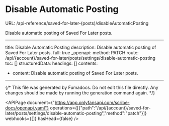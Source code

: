 # Disable Automatic Posting
URL: /api-reference/saved-for-later-(posts)/disableAutomaticPosting

Disable automatic posting of Saved For Later posts.

***

title: Disable Automatic Posting
description: Disable automatic posting of Saved For Later posts.
full: true
_openapi:
method: PATCH
route: /api/{account}/saved-for-later/posts/settings/disable-automatic-posting
toc: []
structuredData:
headings: []
contents:

* content: Disable automatic posting of Saved For Later posts.

***

{/* This file was generated by Fumadocs. Do not edit this file directly. Any changes should be made by running the generation command again. */}

<APIPage document={"https://app.onlyfansapi.com/scribe-docs/openapi.yaml"} operations={[{"path":"/api/{account}/saved-for-later/posts/settings/disable-automatic-posting","method":"patch"}]} webhooks={[]} hasHead={false} />
